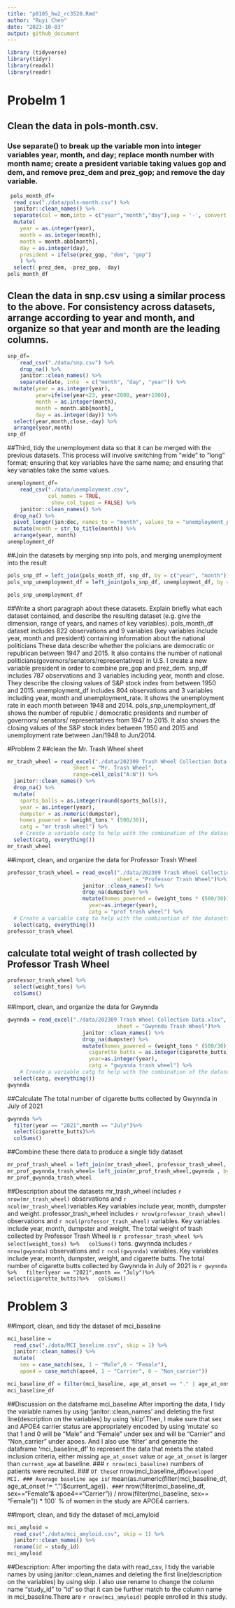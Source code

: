 ```yaml
---
title: "p8105_hw2_rc3520.Rmd"
author: "Ruyi Chen"
date: "2023-10-03"
output: github_document
---
```


```r
library (tidyverse)
library(tidyr)
library(readxl)
library(readr)
```


# Probelm 1
## Clean the data in pols-month.csv.
### Use separate() to break up the variable mon into integer variables year, month, and day; replace month number with month name; create a president variable taking values gop and dem, and remove prez_dem and prez_gop; and remove the day variable.
```r
 pols_month_df= 
  read_csv("./data/pols-month.csv") %>%
  janitor::clean_names() %>%
  separate(col = mon,into = c("year","month","day"),sep = '-', convert = TRUE) %>%
  mutate(
    year = as.integer(year), 
    month = as.integer(month), 
    month = month.abb[month],
    day = as.integer(day),
    president = ifelse(prez_gop, "dem", "gop")
    ) %>%
  select(-prez_dem, -prez_gop, -day)
pols_month_df
```

## Clean the data in snp.csv using a similar process to the above. For consistency across datasets, arrange according to year and month, and organize so that year and month are the leading columns.
```r
snp_df=
    read_csv("./data/snp.csv") %>%
    drop_na() %>%
    janitor::clean_names() %>%
    separate(date, into  = c("month", "day", "year")) %>%
  mutate(year = as.integer(year), 
         year=ifelse(year<23, year+2000, year+1900),
         month = as.integer(month), 
         month = month.abb[month],
         day = as.integer(day)) %>%
  select(year,month,close,-day) %>%
  arrange(year,month) 
snp_df

```
##Third, tidy the unemployment data so that it can be merged with the previous datasets. This process will involve switching from “wide” to “long” format; ensuring that key variables have the same name; and ensuring that key variables take the same values.
```r
unemployment_df=
    read_csv("./data/unemployment.csv",
             col_names = TRUE,
              show_col_types = FALSE) %>%
    janitor::clean_names() %>%
  drop_na() %>%
  pivot_longer(jan:dec, names_to = "month", values_to = "unemployment_percent") %>%
  mutate(month = str_to_title(month)) %>%
  arrange(year, month)
unemployment_df
```
##Join the datasets by merging snp into pols, and merging unemployment into the result
```r
pols_snp_df = left_join(pols_month_df, snp_df, by = c("year", "month"))
pols_snp_unemployment_df = left_join(pols_snp_df, unemployment_df, by = c("year", "month"))

pols_snp_unemployment_df

```
##Write a short paragraph about these datasets. Explain briefly what each dataset contained, and describe the resulting dataset (e.g. give the dimension, range of years, and names of key variables).
pols_month_df dataset includes 822 observations and 9 variables (key variables include year, month and president) containing information about the national politicians 
These data describe whether the policians are democratic or republican between 1947 and 2015. It also contains  the number of national politicians(governors/senators/representatives) in U.S. I create a new variable president in order to combine pre_gop and prez_dem.
snp_df includes 787 observations and 3 variables including year, month and close. They describe the closing values of S&P stock index from between 1950 and 2015.
unemployment_df includes 804 observations and 3 variables including year, month and unemployment_rate.  It shows the unemployment rate in each month between 1948 and 2014.
pols_snp_unemployment_df shows the number of republic / democratic presidents and number of governors/ senators/ representatives from 1947 to 2015. It also shows the closing values of the S&P stock index between 1950 and 2015 and unemployment rate between Jan/1948 to Jun/2014.

#Problem 2
##clean the Mr. Trash Wheel sheet
```r
mr_trash_wheel = read_excel("./data/202309 Trash Wheel Collection Data.xlsx",
                     sheet = "Mr. Trash Wheel",
                     range=cell_cols("A:N")) %>%
  janitor::clean_names() %>%
  drop_na() %>%
  mutate(
    sports_balls = as.integer(round(sports_balls)), 
    year = as.integer(year), 
    dumpster = as.numeric(dumpster), 
    homes_powered = (weight_tons * (500/30)),
    catg = "mr trash wheel") %>%
    # Create a variable catg to help with the combination of the datasets
  select(catg, everything())
mr_trash_wheel
```

##import, clean, and organize the data for Professor Trash Wheel
```r
professor_trash_wheel = read_excel("./data/202309 Trash Wheel Collection Data.xlsx",
                                   sheet = "Professor Trash Wheel")%>%
                        janitor::clean_names() %>%
                        drop_na(dumpster) %>%
                        mutate(homes_powered = (weight_tons * (500/30)),
                          year=as.integer(year),
                          catg = "prof trash wheel") %>%
  # Create a variable catg to help with the combination of the datasets
  select(catg, everything())
professor_trash_wheel
```
## calculate total weight of trash collected by Professor Trash Wheel
```r
professor_trash_wheel %>%
  select(weight_tons) %>%
  colSums()
```

##import, clean, and organize the data for Gwynnda
```r
gwynnda = read_excel("./data/202309 Trash Wheel Collection Data.xlsx",
                                   sheet = "Gwynnda Trash Wheel")%>%
                        janitor::clean_names() %>%
                        drop_na(dumpster) %>%
                        mutate(homes_powered = (weight_tons * (500/30)),
                          cigarette_butts = as.integer(cigarette_butts),
                          year=as.integer(year),
                          catg = "gwynnda trash wheel") %>%
    # Create a variable catg to help with the combination of the datasets
  select(catg, everything())
gwynnda
```

##Calculate The total number of cigarette butts collected by Gwynnda in July of 2021
```r
gwynnda %>%
  filter(year == "2021",month == "July")%>%
  select(cigarette_butts)%>%
  colSums()
```

##Combine these there data to produce a single tidy dataset

```r
mr_prof_trash_wheel = left_join(mr_trash_wheel, professor_trash_wheel, by = c("dumpster"))
mr_prof_gwynnda_trash_wheel= left_join(mr_prof_trash_wheel,gwynnda , by = c("dumpster"))
mr_prof_gwynnda_trash_wheel
```

##Description about the datasets
mr_trash_wheel includes `r nrow(mr_trash_wheel)` observations and `r ncol(mr_trash_wheel)`variables.Key variables include year, month, dumpster and weight.
professor_trash_wheel includes `r nrow(professor_trash_wheel)`  observations and  `r ncol(professor_trash_wheel)` variables. Key variables include year, month, dumpster and weight.
The total weight of trash collected by Professor Trash Wheel is `r professor_trash_wheel %>%
  select(weight_tons) %>%
  colSums()` tons.
gwynnda includes  `r nrow(gwynnda)` observations and `r ncol(gwynnda)` variables. Key variables include year, month, dumpster, weight, and cigarette butts.
The total number of cigarette butts collected by Gwynnda in July of 2021 is `r gwynnda %>%
  filter(year == "2021",month == "July")%>%
  select(cigarette_butts)%>%
  colSums()`
  
# Problem 3
##Import, clean, and tidy the dataset of mci_baseline 
```r
mci_baseline =
  read_csv("./data/MCI_baseline.csv", skip = 1) %>% 
  janitor::clean_names() %>%
  mutate(
    sex = case_match(sex, 1 ~ "Male",0 ~ "Female"),
    apoe4 = case_match(apoe4, 1 ~ "Carrier", 0 ~ "Non_carrier")) 

mci_baseline_df = filter(mci_baseline, age_at_onset == "." | age_at_onset > current_age)
mci_baseline_df
```
##Discussion on the dataframe mci_baseline
After importing the data, I tidy the variable names by using 'janitor::clean_names' and deleting the first line(description on the variables) by using 'skip'.Then, I make sure that sex and APOE4 carrier status are appropriately encoded by using 'mutate' so that 1 and 0 will be "Male" and "Female" under sex and will be "Carrier" and "Non_carrier" under apoes. And I also use 'filter' and generate the dataframe 'mci_baseline_df' to represent the data that meets the stated inclusion criteria, either missing `age_at_onset` value or `age_at_onset` is larger than `current_age` at baseline.
### `r nrow(mci_baseline)` numbers of patients were recruited.
### `Of these `r nrow(mci_baseline_df)` developed MCI.
### Average baseline age is `r mean(as.numeric(filter(mci_baseline_df, age_at_onset != ".")$current_age))`.
### `r nrow(filter(mci_baseline_df, sex=="Female"& apoe4=="Carrier")) / nrow(filter(mci_baseline, sex== "Female")) * 100` % of women in the study are APOE4 carriers.


##Import, clean, and tidy the dataset of mci_amyloid 
```r
mci_amyloid =
  read_csv("./data/mci_amyloid.csv", skip = 1) %>% 
  janitor::clean_names() %>%
  rename(id = study_id)
mci_amyloid
```
##Description:
After importing the data with read_csv, I tidy the variable names by using janitor::clean_names and deleting the first line(description on the variables) by using skip. I also use rename to change the column name "study_id" to "id" so that it can be further match to the column name in mci_baseline.There are `r nrow(mci_amyloid)` people enrolled in this study.

